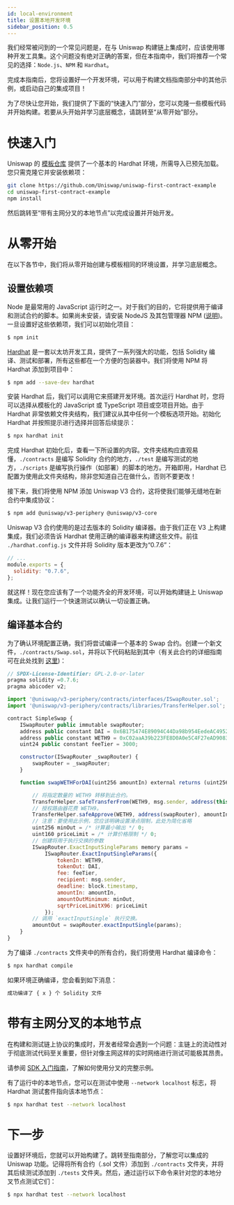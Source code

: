 ```yaml
---
id: local-environment
title: 设置本地开发环境
sidebar_position: 0.5
---
```


我们经常被问到的一个常见问题是，在与 Uniswap 构建链上集成时，应该使用哪种开发工具集。这个问题没有绝对正确的答案，但在本指南中，我们将推荐一个常见的选择：`Node.js`、`NPM` 和 `Hardhat`。

完成本指南后，您将设置好一个开发环境，可以用于构建文档指南部分中的其他示例，或启动自己的集成项目！

为了尽快让您开始，我们提供了下面的“快速入门”部分，您可以克隆一些模板代码并开始构建。若要从头开始并学习底层概念，请跳转至“从零开始”部分。

# 快速入门

Uniswap 的 [模板仓库](https://github.com/Uniswap/uniswap-first-contract-example) 提供了一个基本的 Hardhat 环境，所需导入已预先加载。您只需克隆它并安装依赖项：

```bash
git clone https://github.com/Uniswap/uniswap-first-contract-example
cd uniswap-first-contract-example
npm install
```

然后跳转至“带有主网分叉的本地节点”以完成设置并开始开发。

# 从零开始

在以下各节中，我们将从零开始创建与模板相同的环境设置，并学习底层概念。

## 设置依赖项

Node 是最常用的 JavaScript 运行时之一。对于我们的目的，它将提供用于编译和测试合约的脚本。如果尚未安装，请安装 NodeJS 及其包管理器 NPM ([说明](https://docs.npmjs.com/downloading-and-installing-node-js-and-npm))。一旦设置好这些依赖项，我们可以初始化项目：

```bash
$ npm init
```

[Hardhat](https://hardhat.org/) 是一套以太坊开发工具，提供了一系列强大的功能，包括 Solidity 编译、测试和部署，所有这些都在一个方便的包装器中。我们将使用 NPM 将 Hardhat 添加到项目中：

```bash
$ npm add --save-dev hardhat
```

安装 Hardhat 后，我们可以调用它来搭建开发环境。首次运行 Hardhat 时，您将可以选择从模板化的 JavaScript 或 TypeScript 项目或空项目开始。由于 Hardhat 非常依赖文件夹结构，我们建议从其中任何一个模板选项开始。初始化 Hardhat 并按照提示进行选择并回答后续提示：

```bash
$ npx hardhat init
```

完成 Hardhat 初始化后，查看一下所设置的内容。文件夹结构应直观易懂，`./contracts` 是编写 Solidity 合约的地方，`./test` 是编写测试的地方，`./scripts` 是编写执行操作（如部署）的脚本的地方。开箱即用，Hardhat 已配置为使用此文件夹结构，除非您知道自己在做什么，否则不要更改！

接下来，我们将使用 NPM 添加 Uniswap V3 合约，这将使我们能够无缝地在新合约中集成协议：

```bash
$ npm add @uniswap/v3-periphery @uniswap/v3-core
```

Uniswap V3 合约使用的是过去版本的 Solidity 编译器。由于我们正在 V3 上构建集成，我们必须告诉 Hardhat 使用正确的编译器来构建这些文件。前往 `./hardhat.config.js` 文件并将 Solidity 版本更改为“0.7.6”：

```jsx
// ...
module.exports = {
  solidity: "0.7.6",
};
```

就这样！现在您应该有了一个功能齐全的开发环境，可以开始构建链上 Uniswap 集成。让我们运行一个快速测试以确认一切设置正确。

## 编译基本合约

为了确认环境配置正确，我们将尝试编译一个基本的 Swap 合约。创建一个新文件，`./contracts/Swap.sol`，并将以下代码粘贴到其中（有关此合约的详细指南可在此处找到 [这里](./swaps/single-swaps))：

```jsx
// SPDX-License-Identifier: GPL-2.0-or-later
pragma solidity =0.7.6;
pragma abicoder v2;

import '@uniswap/v3-periphery/contracts/interfaces/ISwapRouter.sol';
import '@uniswap/v3-periphery/contracts/libraries/TransferHelper.sol';

contract SimpleSwap {
    ISwapRouter public immutable swapRouter;
    address public constant DAI = 0x6B175474E89094C44Da98b954EedeAC495271d0F;
    address public constant WETH9 = 0xC02aaA39b223FE8D0A0e5C4F27eAD9083C756Cc2;
    uint24 public constant feeTier = 3000;

    constructor(ISwapRouter _swapRouter) {
        swapRouter = _swapRouter;
    }

    function swapWETHForDAI(uint256 amountIn) external returns (uint256 amountOut) {

        // 将指定数量的 WETH9 转移到此合约。
        TransferHelper.safeTransferFrom(WETH9, msg.sender, address(this), amountIn);
        // 授权路由器花费 WETH9。
        TransferHelper.safeApprove(WETH9, address(swapRouter), amountIn);
        // 注意：要使用此示例，您应该明确设置滑点限制，此处为简化省略
        uint256 minOut = /* 计算最小输出 */ 0;
        uint160 priceLimit = /* 计算价格限制 */ 0;
        // 创建将用于执行交换的参数
        ISwapRouter.ExactInputSingleParams memory params =
            ISwapRouter.ExactInputSingleParams({
                tokenIn: WETH9,
                tokenOut: DAI,
                fee: feeTier,
                recipient: msg.sender,
                deadline: block.timestamp,
                amountIn: amountIn,
                amountOutMinimum: minOut,
                sqrtPriceLimitX96: priceLimit
            });
        // 调用 `exactInputSingle` 执行交换。
        amountOut = swapRouter.exactInputSingle(params);
    }
}
```

为了编译 `./contracts` 文件夹中的所有合约，我们将使用 Hardhat 编译命令：

```bash
$ npx hardhat compile
```

如果环境正确编译，您会看到如下消息：

```bash
成功编译了 { x } 个 Solidity 文件
```

# 带有主网分叉的本地节点

在构建和测试链上协议的集成时，开发者经常会遇到一个问题：主链上的流动性对于彻底测试代码至关重要，但针对像主网这样的实时网络进行测试可能极其昂贵。

请参阅 [SDK 入门指南](../../../sdk/v3/guides/02-local-development)，了解如何使用分叉的完整示例。

有了运行中的本地节点，您可以在测试中使用 `--network localhost` 标志，将 Hardhat 测试套件指向该本地节点：

```bash
$ npx hardhat test --network localhost
```

# 下一步

设置好环境后，您就可以开始构建了。跳转至指南部分，了解您可以集成的 Uniswap 功能。记得将所有合约（.sol 文件）添加到 `./contracts` 文件夹，并将其后续测试添加到 `./tests` 文件夹。然后，通过运行以下命令来针对您的本地分叉节点测试它们：

```bash
$ npx hardhat test --network localhost
```
